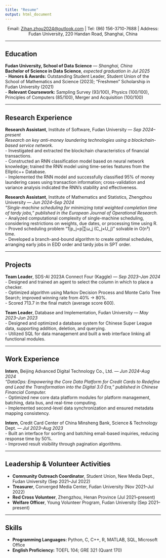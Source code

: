 ```yaml
---
title: "Resume"
output: html_document
---
```


<p class="small-text" style="text-align:center;">
Email: <a href="mailto:Zihan.zhou2024@outlook.com">Zihan.zhou2024@outlook.com</a> |
Tel: (86) 156-3710-7688 |
Address: Fudan University, 220 Handan Road, Shanghai, China
</p>

---

## Education
**Fudan University, School of Data Science** — *Shanghai, China*  
**Bachelor of Science in Data Science**, *expected graduation in Jul 2025*  
- **Honors & Awards:** Outstanding Student Leader, Student Union of the School of Mathematics and Science (2023); “Freshmen” Scholarship in Fudan University (2021)  
- **Relevant Coursework:** Sampling Survey (93/100), Physics (100/100), Principles of Computers (85/100), Merger and Acquisition (100/100)

---

## Research Experience

**Research Assistant**, Institute of Software, Fudan University — *Sep 2024–present*  
*Research on key anti-money laundering technologies using a blockchain-based service network.*  
- Investigated and extracted the blockchain characteristics of financial transactions.  
- Constructed an RNN classification model based on neural network knowledge; trained the RNN model using time-series features from the Elliptic++ Database.  
- Implemented the RNN model and successfully classified 95% of money laundering cases using transaction information; cross-validation and variance analysis indicated the RNN’s stability and effectiveness.

**Research Assistant**, Institute of Mathematics and Statistics, Zhengzhou University — *Jun 2024–Sep 2024*  
*“Single-machine scheduling for minimizing total weighted completion time of tardy jobs,” published in the European Journal of Operational Research.*  
- Analyzed computational complexity of single-machine scheduling, considering restrictions on weights, due dates, or processing time using R.  
- Proved scheduling problem “1|p_j=p|∑ω_j (C_j×U_j)” solvable in O(n³) time.  
- Developed a branch-and-bound algorithm to create optimal schedules, arranging early jobs in EDD order and tardy jobs in SPT order.

---

## Projects

**Team Leader**, SDS-AI 2023A Connect Four (Kaggle) — *Sep 2023–Jan 2024*  
- Designed and trained an agent to select the column in which to place a checker.  
- Optimized algorithm using Markov Decision Process and Monte Carlo Tree Search; improved winning rate from 40% → 80%.  
- Scored 713.7 in the final match (average score 600).

**Team Leader**, Database and Implementation, Fudan University — *May 2023–Jun 2023*  
- Designed and optimized a database system for Chinese Super League data, supporting addition, deletion, and querying.  
- Utilized SQL for data management and built a web interface linking all functional modules.

---

## Work Experience

**Intern**, Beijing Advanced Digital Technology Co., Ltd. — *Jun 2024–Aug 2024*  
*“DataOps: Empowering the Core Data Platform for Credit Cards to Redefine and Lead the Transformation into the Digital 3.0 Era,” published in Chinese Financial Computer.*  
- Optimized new core data platform modules for platform management, batching, data bus, and real-time computing.  
- Implemented second-level data synchronization and ensured metadata mapping consistency.

**Intern**, Credit Card Center of China Minsheng Bank, Science & Technology Dept. — *Jul 2023–Aug 2023*  
- Built an interface for sorting and batching email-based inquiries, reducing response time by 50%.  
- Improved result visibility through pagination algorithms.

---

## Leadership & Volunteer Activities

- **Community Outreach Coordinator**, Student Union, New Media Dept., Fudan University (Sep 2021–Jul 2022)  
- **Treasurer**, Converged Media Center, Fudan University (Nov 2021–Jul 2022)  
- **Red Cross Volunteer**, Zhengzhou, Henan Province (Jul 2021–present)  
- **Welfare Officer**, Young Volunteer Program, Fudan University (Sep 2021–present)

---

## Skills

- **Programming Languages:** Python, C, C++, R, MATLAB, SQL, Microsoft Office  
- **English Proficiency:** TOEFL 104; GRE 321 (Quant 170)
